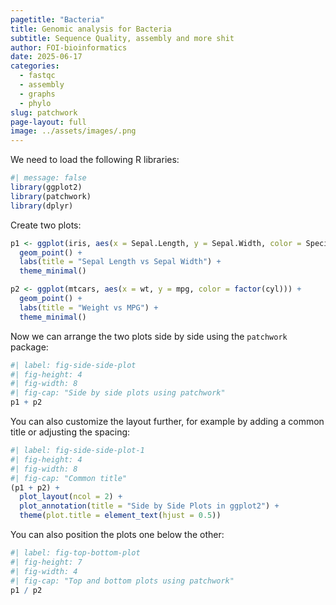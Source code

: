 ```yaml
---
pagetitle: "Bacteria"
title: Genomic analysis for Bacteria
subtitle: Sequence Quality, assembly and more shit
author: FOI-bioinformatics
date: 2025-06-17
categories:
  - fastqc
  - assembly
  - graphs
  - phylo
slug: patchwork
page-layout: full
image: ../assets/images/.png
---
```


We need to load the following R libraries:

```r
#| message: false
library(ggplot2)
library(patchwork)
library(dplyr)
```

Create two plots:

```r
p1 <- ggplot(iris, aes(x = Sepal.Length, y = Sepal.Width, color = Species)) +
  geom_point() +
  labs(title = "Sepal Length vs Sepal Width") +
  theme_minimal()

p2 <- ggplot(mtcars, aes(x = wt, y = mpg, color = factor(cyl))) +
  geom_point() +
  labs(title = "Weight vs MPG") +
  theme_minimal()
```

Now we can arrange the two plots side by side using the `patchwork` package:

```r
#| label: fig-side-side-plot
#| fig-height: 4
#| fig-width: 8
#| fig-cap: "Side by side plots using patchwork"
p1 + p2
```

You can also customize the layout further, for example by adding a common title or adjusting the spacing:

```r
#| label: fig-side-side-plot-1
#| fig-height: 4
#| fig-width: 8
#| fig-cap: "Common title"
(p1 + p2) +
  plot_layout(ncol = 2) +
  plot_annotation(title = "Side by Side Plots in ggplot2") +
  theme(plot.title = element_text(hjust = 0.5))
```

You can also position the plots one below the other:

```r
#| label: fig-top-bottom-plot
#| fig-height: 7
#| fig-width: 4
#| fig-cap: "Top and bottom plots using patchwork"
p1 / p2
```